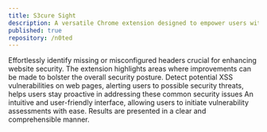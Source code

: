 ```yaml
---
title: S3cure Sight
description: A versatile Chrome extension designed to empower users with the ability to assess and identify vulnerabilities in websites. This tool is particularly adept at detecting issues such as missing headers and other security-related concerns.
published: true
repository: /n0ted
---
```



Effortlessly identify missing or misconfigured headers crucial for enhancing website security. The extension highlights areas where improvements can be made to bolster the overall security posture. Detect potential XSS vulnerabilities on web pages, alerting users to possible security threats, helps users stay proactive in addressing these common security issues
An intuitive and user-friendly interface, allowing users to initiate vulnerability assessments with ease. Results are presented in a clear and comprehensible manner.